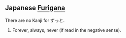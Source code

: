 ==Japanese [[Furigana]]==

There are no Kanji for ずっと.

#Forever, always, never (if read in the negative sense).